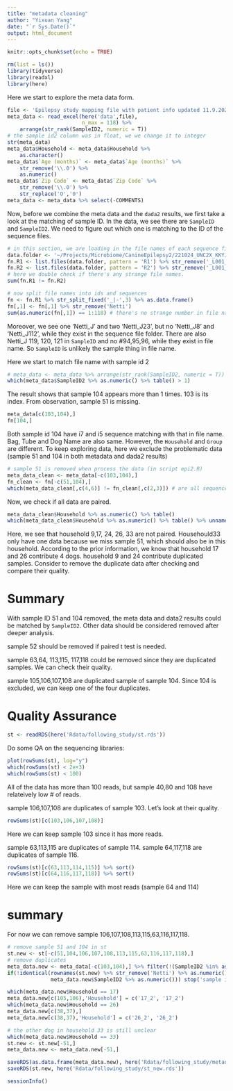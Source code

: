 ```yaml
---
title: "metadata cleaning"
author: "Yixuan Yang"
date: "`r Sys.Date()`"
output: html_document
---
```


```r
knitr::opts_chunk$set(echo = TRUE)
```

```r
rm(list = ls())
library(tidyverse)
library(readxl)
library(here)
```

Here we start to explore the meta data form. 

```r
file <- 'Epilepsy study mapping file with patient info updated 11.9.2023 JN.xlsx'
meta_data <- read_excel(here('data',file), 
                        n_max = 118) %>%
    arrange(str_rank(SampleID2, numeric = T))
# the sample id2 column was in float, we we change it to integer
str(meta_data)
meta_data$Household <- meta_data$Household %>% 
    as.character()
meta_data$`Age (months)` <- meta_data$`Age (months)` %>%
    str_remove('\\.0') %>% 
    as.numeric()
meta_data$`Zip Code` <- meta_data$`Zip Code` %>%
    str_remove('\\.0') %>%
    str_replace('O','0')
meta_data <- meta_data %>% select(-COMMENTS)
```

Now, before we combine the meta data and the `dada2` results, we first take a look at the matching of sample ID. In the data, we see there are `SampleID` and `SampleID2`. We need to figure out which one is matching to the ID of the sequence files.

```r
# in this section, we are loading in the file names of each sequence file.
data.folder <- '~/Projects/Microbiome/CanineEpilepsy2/221024_UNC2X_KKYJ5-KKYGJ-NETTI-in/221024_UNC2X_KKYJ5-KKYGJ-NETTI'
fn.R1 <- list.files(data.folder, pattern = 'R1') %>% str_remove('_L001_R1_001.fastq.gz')
fn.R2 <- list.files(data.folder, pattern = 'R2') %>% str_remove('_L001_R2_001.fastq.gz')
# here we double check if there's any strange file names.
sum(fn.R1 != fn.R2)
```

```r
# now split file names into ids and sequences
fn <- fn.R1 %>% str_split_fixed('_|-',3) %>% as.data.frame()
fn[,1] <- fn[,1] %>% str_remove('Netti')
sum(as.numeric(fn[,1]) == 1:118) # there's no strange number in file name
```


Moreover, we see one 'Netti_J' and two 'Netti_J23', but no 'Netti_J8' and 'Netti_J112', while they exist in the sequence file folder. There are also Netti_J 119, 120, 121 in `SampleID` and no #94,95,96, while they exist in file name. So `SampleID` is unlikely the sample thing in file name.

Here we start to match file name with sample id 2

```r
# meta_data <- meta_data %>% arrange(str_rank(SampleID2, numeric = T))
which(meta_data$SampleID2 %>% as.numeric() %>% table() > 1)
```

The result shows that sample 104 appears more than 1 times. 103 is its index. From observation, sample 51 is missing.

```r
meta_data[c(103,104),]
fn[104,]
```

Both sample id 104 have i7 and i5 sequence matching with that in file name. Bag, Tube and Dog Name are also same. However, the `Household` and `Group` are different. To keep exploring data, here we exclude the problematic data (sample 51 and 104 in both metadata and dada2 results)

```r
# sample 51 is removed when process the data (in script epi2.R)
meta_data_clean <- meta_data[-c(103,104),]
fn_clean <- fn[-c(51,104),]
which(meta_data_clean[,c(4,6)] != fn_clean[,c(2,3)]) # are all sequence match? print index if there's a difference.
```

Now, we check if all data are paired.

```r
meta_data_clean$Household %>% as.numeric() %>% table()
which(meta_data_clean$Household %>% as.numeric() %>% table() %>% unname() != 2)
```

Here, we see that household 9,17, 24, 26, 33 are not paired. Househould33 only have one data because we miss sample 51, which should also be in this household. According to the prior information, we know that household 17 and 26 contribute 4 dogs. household 9 and 24 contribute duplicated samples. Consider to remove the duplicate data after checking and compare their quality.

# Summary

With sample ID 51 and 104 removed, the meta data and data2 results could be matched by `SampleID2`. Other data should be considered removed after deeper analysis.

sample 52 should be removed if paired t test is needed.

sample 63,64, 113,115, 117,118 could be removed since they are duplicated samples. We can check their quality.

sample 105,106,107,108 are duplicated sample of sample 104. Since 104 is excluded, we can keep one of the four duplicates.

# Quality Assurance

```r
st <- readRDS(here('Rdata/following_study/st.rds'))
```


Do some QA on the sequencing libraries:

```r
plot(rowSums(st), log="y")
which(rowSums(st) < 2e+3)
which(rowSums(st) < 100)
```

All of the data has more than 100 reads, but sample 40,80 and 108 have relateively low # of reads.

sample 106,107,108 are duplicates of sample 103. Let's look at their quality. 

```r
rowSums(st)[c(103,106,107,108)]
```

Here we can keep sample 103 since it has more reads.

sample 63,113,115 are duplicates of sample 114. sample 64,117,118 are duplicates of sample 116.

```r
rowSums(st)[c(63,113,114,115)] %>% sort()
rowSums(st)[c(64,116,117,118)] %>% sort()
```

Here we can keep the sample with most reads (sample 64 and 114)

# summary

For now we can remove sample 106,107,108,113,115,63,116,117,118.

```r
# remove sample 51 and 104 in st
st.new <- st[-c(51,104,106,107,108,113,115,63,116,117,118),]
# remove duplicates
meta_data.new <- meta_data[-c(103,104),] %>% filter(!(SampleID2 %in% as.character(c(106,107,108,113,115,63,116,117,118))))
if(!identical(rownames(st.new) %>% str_remove('Netti') %>% as.numeric(),
              meta_data.new$SampleID2 %>% as.numeric())) stop('sample id mismatch')

```

```r
which(meta_data.new$Household == 17)
meta_data.new[c(105,106),'Household'] = c('17_2', '17_2')
which(meta_data.new$Household == 26)
meta_data.new[c(38,37),]
meta_data.new[c(38,37),'Household'] = c('26_2', '26_2')
```

```r
# the other dog in household 33 is still unclear
which(meta_data.new$Household == 33)
st.new <- st.new[-51,]
meta_data.new <- meta_data.new[-51,]
```



```r
saveRDS(as.data.frame(meta_data.new), here('Rdata/following_study/metadata.rds'))
saveRDS(st.new, here('Rdata/following_study/st_new.rds'))
```


```r
sessionInfo()
```




